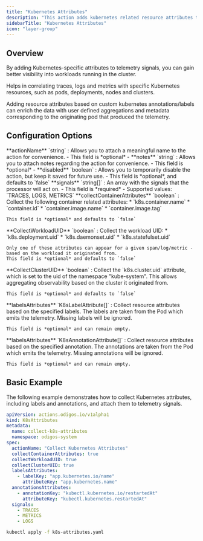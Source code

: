 ```yaml
---
title: "Kubernetes Attributes"
description: "This action adds kubernetes related resource attributes to spans, metrics data points and log records."
sidebarTitle: "Kubernetes Attributes"
icon: "layer-group"
---
```



## Overview

By adding Kubernetes-specific attributes to telemetry signals, you can gain better visibility into workloads running in the cluster.

Helps in correlating traces, logs and metrics with specific Kubernetes resources, such as pods, deployments, nodes and clusters.

Adding resource attributes based on custom kubernetes annotations/labels can enrich the data with user defined aggregations and metadata corresponding to the originating pod that produced the telemetry.

## Configuration Options

<AccordionGroup>
  <Accordion title="actionName">
    **actionName** `string` : Allows you to attach a meaningful name to the action for convenience.
    - This field is *optional*
    - <AssumeNoMeaning />
  </Accordion>
  <Accordion title="notes">
    **notes** `string` : Allows you to attach notes regarding the action for convenience.
    - This field is *optional*
    - <AssumeNoMeaning />
  </Accordion>
  <Accordion title="disabled">
    **disabled** `boolean` : Allows you to temporarily disable the action, but keep it saved for future use.
    - This field is *optional*, and defaults to `false`
  </Accordion>
  <Accordion title="signals *">
    **signals** `string[]` : An array with the signals that the processor will act on.
    - This field is *required*
    - Supported values: `TRACES, LOGS, METRICS`
  </Accordion>
  <Accordion title="collectContainerAttributes">
    **collectContainerAttributes** `boolean` : Collect the following container related attributes:
        * `k8s.container.name`
        * `container.id`
        * `container.image.name`
        * `container.image.tag`

    This field is *optional* and defaults to `false`
  </Accordion>
  <Accordion title="CollectWorkloadUID">
    **CollectWorkloadUID** `boolean` : Collect the workload UID:
        * `k8s.deployment.uid`
        * `k8s.daemonset.uid`
        * `k8s.statefulset.uid`

    Only one of these attributes can appear for a given span/log/metric - based on the workload it originated from.
    This field is *optional* and defaults to `false`
  </Accordion>
  <Accordion title="CollectClusterUID">
    **CollectClusterUID** `boolean` : Collect the `k8s.cluster.uid` attribute, which is set to the uid of the namespace "kube-system". This allows aggregating observability based on the cluster it originated from.

    This field is *optional* and defaults to `false`
  </Accordion>
  <Accordion title="labelsAttributes">
    **labelsAttributes** `K8sLabelAttribute[]` : Collect resource attributes based on the specified labels. The labels are taken from the Pod which emits the telemetry. Missing labels will be ignored.

    This field is *optional* and can remain empty.
  </Accordion>
  <Accordion title="annotationsAttributes">
    **labelsAttributes** `K8sAnnotationAttribute[]` : Collect resource attributes based on the specified annotation. The annotations are taken from the Pod which emits the telemetry. Missing annotations will be ignored.

    This field is *optional* and can remain empty.
  </Accordion>

</AccordionGroup>

## Basic Example

The following example demonstrates how to collect Kubernetes attributes, including labels and annotations, and attach them to telemetry signals.

```yaml k8s-attributes.yaml
apiVersion: actions.odigos.io/v1alpha1
kind: K8sAttributes
metadata:
  name: collect-k8s-attributes
  namespace: odigos-system
spec:
  actionName: "Collect Kubernetes Attributes"
  collectContainerAttributes: true
  collectWorkloadUID: true
  collectClusterUID: true
  labelsAttributes:
    - labelKey: "app.kubernetes.io/name"
      attributeKey: "app.kubernetes.name"
  annotationsAttributes:
    - annotationKey: "kubectl.kubernetes.io/restartedAt"
      attributeKey: "kubectl.kubernetes.restartedAt"
  signals:
    - TRACES
    - METRICS
    - LOGS
```

```bash
kubectl apply -f k8s-attributes.yaml
```